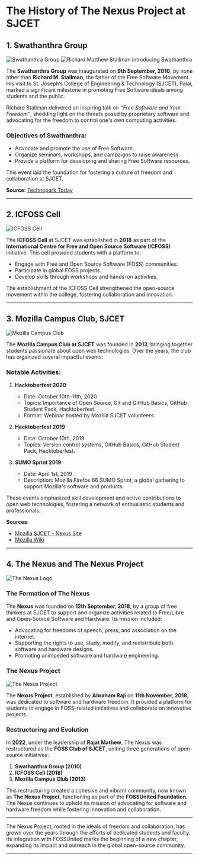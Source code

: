 # The History of The Nexus Project at SJCET

## 1. Swathanthra Group
![Swathanthra Group](app/history/images/swathantratha_logo.jpeg)
![Richard Matthew Stallman introducing Swathanthra](app/history/images/RMS_swathantra_introductionsjcet.jpeg)

The **Swathanthra Group** was inaugurated on **9th September, 2010**, by none other than **Richard M. Stallman**, the father of the Free Software Movement. His visit to St. Joseph’s College of Engineering & Technology (SJCET), Palai, marked a significant milestone in promoting Free Software ideals among students and the public. 

Richard Stallman delivered an inspiring talk on *“Free Software and Your Freedom”*, shedding light on the threats posed by proprietary software and advocating for the freedom to control one's own computing activities. 

### Objectives of Swathanthra:
- Advocate and promote the use of Free Software.
- Organize seminars, workshops, and campaigns to raise awareness.
- Provide a platform for developing and sharing Free Software resources.

This event laid the foundation for fostering a culture of freedom and collaboration at SJCET.

**Source**: [Technopark Today](https://www.technoparktoday.com/richard-stallman-in-kerala-to-inagurate-swathanthra-1-0/)

---

## 2. ICFOSS Cell
![ICFOSS Cell](app/history/images/ICFOSS_logo.jpeg)

The **ICFOSS Cell** at SJCET was established in **2018** as part of the **International Centre for Free and Open Source Software (ICFOSS)** initiative. This cell provided students with a platform to:
- Engage with Free and Open Source Software (FOSS) communities.
- Participate in global FOSS projects.
- Develop skills through workshops and hands-on activities.

The establishment of the ICFOSS Cell strengthened the open-source movement within the college, fostering collaboration and innovation.

---

## 3. Mozilla Campus Club, SJCET
![Mozilla Campus Club](app/history/images/mozilla_sjcet_logo.png)

The **Mozilla Campus Club at SJCET** was founded in **2013**, bringing together students passionate about open web technologies. Over the years, the club has organized several impactful events:

### Notable Activities:
1. **Hacktoberfest 2020**
   - Date: October 10th-11th, 2020
   - Topics: Importance of Open Source, Git and GitHub Basics, GitHub Student Pack, Hacktoberfest.
   - Format: Webinar hosted by Mozilla SJCET volunteers.

2. **Hacktoberfest 2019**
   - Date: October 10th, 2019
   - Topics: Version control systems, GitHub Basics, GitHub Student Pack, Hacktoberfest.

3. **SUMO Sprint 2019**
   - Date: April 1st, 2019
   - Description: Mozilla Firefox 66 SUMO Sprint, a global gathering to support Mozilla's software and products.

These events emphasized skill development and active contributions to open web technologies, fostering a network of enthusiastic students and professionals.

**Sources**:  
- [Mozilla SJCET - Nexus Site](https://nexus.sjcetpalai.ac.in/mozilla/)  
- [Mozilla Wiki](https://wiki.mozilla.org/index.php?title=SJCET&oldid=677950)

---

## 4. The Nexus and The Nexus Project

![The Nexus Logo](app/history/images/nexus_logo.jpeg)

### The Formation of The Nexus
The **Nexus** was founded on **12th September, 2018**, by a group of free thinkers at SJCET to support and organize activities related to Free/Libre and Open-Source Software and Hardware. Its mission included:
- Advocating for freedoms of speech, press, and association on the internet.
- Supporting the rights to use, study, modify, and redistribute both software and hardware designs.
- Promoting unimpeded software and hardware engineering.

### The Nexus Project

![The Nexus Project](app/history/images/the_nexus_project_logo.jpeg)

The **Nexus Project**, established by **Abraham Raji** on **11th November, 2018**, was dedicated to software and hardware freedom. It provided a platform for students to engage in FOSS-related initiatives and collaborate on innovative projects.

### Restructuring and Evolution
In **2022**, under the leadership of **Rajat Mathew**, The Nexus was restructured as the **FOSS Club of SJCET**, uniting three generations of open-source initiatives:
1. **Swathanthra Group (2010)**  
2. **ICFOSS Cell (2018)**  
3. **Mozilla Campus Club (2013)**  

This restructuring created a cohesive and vibrant community, now known as **The Nexus Project**, functioning as part of the **FOSSUnited Foundation**. The Nexus continues to uphold its mission of advocating for software and hardware freedom while fostering innovation and collaboration.

---



The Nexus Project, rooted in the ideals of freedom and collaboration, has grown over the years through the efforts of dedicated students and faculty. Its integration with FOSSUnited marks the beginning of a new chapter, expanding its impact and outreach in the global open-source community.

---

